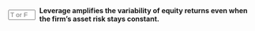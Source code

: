 ::: {.question-block}

<form onsubmit="event.preventDefault(); checkAnswerBox('module7_tf_q66','T')" style="display: flex; align-items: center; gap: 8px;">
  <input type="text" id="module7_tf_q66" name="module7_tf_q66" maxlength="1" placeholder="T or F" style="width: 55px;" data-correct-answer="T" /> 
  <label for="module7_tf_q66"><strong>Leverage amplifies the variability of equity returns even when the firm’s asset risk stays constant.</strong></label>
</form>

<div id="feedback-module7_tf_q66" class="feedback" data-status="" style="display:none;">
This is TRUE. Equity holders face higher volatility because debt payments are fixed.
</div>

:::
